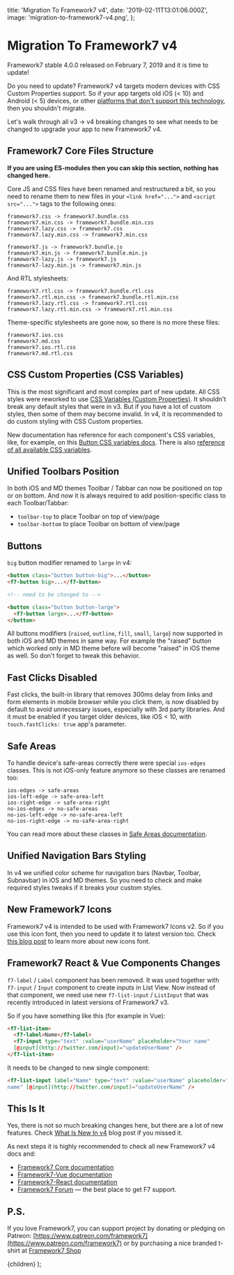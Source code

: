   title: 'Migration To Framework7 v4',
  date: '2019-02-11T13:01:06.000Z',
  image: 'migration-to-framework7-v4.png',
};

# Migration To Framework7 v4

Framework7 stable 4.0.0 released on February 7, 2019 and it is time to update!

Do you need to update? Framework7 v4 targets modern devices with CSS Custom Properties support. So if your app targets old iOS (< 10) and Android (< 5) devices, or other [platforms that don't support this technology](https://caniuse.com/#feat=css-variables), then you shouldn't migrate.

Let's walk through all v3 -> v4 breaking changes to see what needs to be changed to upgrade your app to new Framework7 v4.

## Framework7 Core Files Structure

**If you are using ES-modules then you can skip this section, nothing has changed here.**

Core JS and CSS files have been renamed and restructured a bit, so you need to rename them to new files in your `<link href="...">` and `<script src="...">` tags to the following ones:

```
framework7.css -> framework7.bundle.css
framework7.min.css -> framework7.bundle.min.css
framework7.lazy.css -> framework7.css
framework7.lazy.min.css -> framework7.min.css
```

```
framework7.js -> framework7.bundle.js
framework7.min.js -> framework7.bundle.min.js
framework7-lazy.js -> framework7.js
framework7-lazy.min.js -> framework7.min.js
```

And RTL stylesheets:

```
framework7.rtl.css -> framework7.bundle.rtl.css
framework7.rtl.min.css -> framework7.bundle.rtl.min.css
framework7.lazy.rtl.css -> framework7.rtl.css
framework7.lazy.rtl.min.css -> framework7.rtl.min.css
```

Theme-specific stylesheets are gone now, so there is no more these files:

```
framework7.ios.css
framework7.md.css
framework7.ios.rtl.css
framework7.md.rtl.css
```

## CSS Custom Properties (CSS Variables)

This is the most significant and most complex part of new update. All CSS styles were reworked to use [CSS Variables (Custom Properties)](https://developer.mozilla.org/docs/Web/CSS/Using_CSS_variables). It shouldn't break any default styles that were in v3. But if you have a lot of custom styles, then some of them may become invalid. In v4, it is recommended to do custom styling with CSS Custom properties.

New documentation has reference for each component's CSS variables, like, for example, on this [Button CSS variables docs](http://framework7.io/docs/button.html#css-variables). There is also [reference of all available CSS variables](http://framework7.io/docs/css-variables.html).

## Unified Toolbars Position

In both iOS and MD themes Toolbar / Tabbar can now be positioned on top or on bottom. And now it is always required to add position-specific class to each Toolbar/Tabbar:

- `toolbar-top` to place Toolbar on top of view/page
- `toolbar-bottom` to place Toolbar on bottom of view/page

## Buttons

`big` button modifier renamed to `large` in v4:

```html
<button class="button button-big">...</button>
<f7-button big>...</f7-button>

<!-- need to be changed to -->

<button class="button button-large">
  <f7-button large>...</f7-button>
</button>
```

All buttons modifiers (`raised`, `outline`, `fill`, `small`, `large`) now supported in both iOS and MD themes in same way. For example the "raised" button which worked only in MD theme before will become "raised" in iOS theme as well. So don't forget to tweak this behavior.

## Fast Clicks Disabled

Fast clicks, the built-in library that removes 300ms delay from links and form elements in mobile browser while you click them, is now disabled by default to avoid unnecessary issues, especially with 3rd party libraries. And it must be enabled if you target older devices, like iOS < 10, with `touch.fastClicks: true` app's parameter.

## Safe Areas

To handle device's safe-areas correctly there were special `ios-edges` classes. This is not iOS-only feature anymore so these classes are renamed too:

```
ios-edges -> safe-areas
ios-left-edge -> safe-area-left
ios-right-edge -> safe-area-right
no-ios-edges -> no-safe-areas
no-ios-left-edge -> no-safe-area-left
no-ios-right-edge -> no-safe-area-right
```

You can read more about these classes in [Safe Areas documentation](http://framework7.io/docs/safe-areas.html).

## Unified Navigation Bars Styling

In v4 we unified color scheme for navigation bars (Navbar, Toolbar, Subnavbar) in iOS and MD themes. So you need to check and make required styles tweaks if it breaks your custom styles.

## New Framework7 Icons

Framework7 v4 is intended to be used with Framework7 Icons v2. So if you use this icon font, then you need to update it to latest version too. Check [this blog post](https://blog.framework7.io/framework7-icons-v2-1bb74ef5055a) to learn more about new icons font.

## Framework7 React & Vue Components Changes

`f7-label` / `Label` component has been removed. It was used together with `f7-input` / `Input` component to create inputs in List View. Now instead of that component, we need use new `f7-list-input` / `ListInput` that was recently introduced in latest versions of Framework7 v3.

So if you have something like this (for example in Vue):

```html
<f7-list-item>
  <f7-label>Name</f7-label>
  <f7-input type="text" :value="userName" placeholder="Your name"
  [@input](http://twitter.com/input)="updateUserName" />
</f7-list-item>
```

It needs to be changed to new single component:

```html
<f7-list-input label="Name" type="text" :value="userName" placeholder="Your
name" [@input](http://twitter.com/input)="updateUserName" />
```

## This Is It

Yes, there is not so much breaking changes here, but there are a lot of new features. Check [What Is New In v4](https://blog.framework7.io/the-best-framework7-yet-what-is-new-in-v4-74b2b467047c) blog post if you missed it.

As next steps it is highly recommended to check all new Framework7 v4 docs and:

- [Framework7 Core documentation](http://framework7.io/docs/)
- [Framework7-Vue documentation](http://framework7.io/vue/)
- [Framework7-React documentation](http://framework7.io/react/)
- [Framework7 Forum](http://forum.framework7.io) — the best place to get F7 support.

## P.S.

If you love Framework7, you can support project by donating or pledging on Patreon: [https://www.patreon.com/framework7](https://www.patreon.com/framework7) or by purchasing a nice branded t-shirt at [Framework7 Shop](https://teespring.com/stores/framework7)

  <PostLayout meta={meta}>{children}</PostLayout>
);
